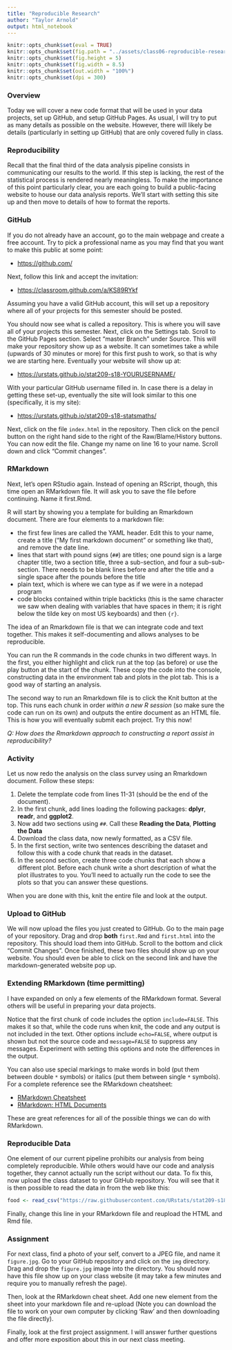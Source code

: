 ```yaml
---
title: "Reproducible Research"
author: "Taylor Arnold"
output: html_notebook
---
```


```r
knitr::opts_chunk$set(eval = TRUE)
knitr::opts_chunk$set(fig.path = "../assets/class06-reproducible-research/")
knitr::opts_chunk$set(fig.height = 5)
knitr::opts_chunk$set(fig.width = 8.5)
knitr::opts_chunk$set(out.width = "100%")
knitr::opts_chunk$set(dpi = 300)
```

### Overview

Today we will cover a new code format that will be used in your data projects,
set up GitHub, and setup GitHub Pages. As usual, I will
try to put as many details as possible on the website. However, there
will likely be details (particularly in setting up GitHub) that are only
covered fully in class.

### Reproducibility

Recall that the final third of the data analysis pipeline consists in
communicating our results to the world. If this step is lacking, the rest of
the statistical process is rendered nearly meaningless. To make the importance
of this point particularly clear, you are each going to build a public-facing
website to house our data analysis reports. We'll start with setting this site
up and then move to details of how to format the reports.

### GitHub

If you do not already have an account, go to the main webpage and create a
free account. Try to pick a professional name as you may find that you want
to make this public at some point:

- [https://github.com/](https://github.com/)

Next, follow this link and accept the invitation:

- [https://classroom.github.com/a/KS89RYkf](https://classroom.github.com/a/KS89RYkf)

Assuming you have a valid GitHub account, this will set up a repository where
all of your projects for this semester should be posted.

You should now see what is called a repository. This is where you will save
all of your projects this semester. Next, click on the Settings tab. Scroll to
the GitHub Pages section. Select "master Branch" under Source. This will make
your repository show up as a website. It can sometimes take a while (upwards
of 30 minutes or more) for this first push to work, so that is why we are
starting here. Eventually your website will show up at:

- [https://urstats.github.io/stat209-s18-YOURUSERNAME/](https://urstats.github.io/stat209-s18-YOURUSERNAME)

With your particular GitHub username filled in. In case there is a delay in
getting these set-up, eventually the site will look similar to this one
(specifically, it is my site):

- [https://urstats.github.io/stat209-s18-statsmaths/](https://urstats.github.io/stat209-s18-statsmaths/)

Next, click on the file `index.html` in the repository. Then click on the
pencil button on the right hand side to the right of the Raw/Blame/History
buttons. You can now edit the file. Change my name on line 16 to your name.
Scroll down and click "Commit changes".

### RMarkdown

Next, let's open RStudio again. Instead of opening an RScript, though, this
time open an RMarkdown file. It will ask you to save the file before
continuing. Name it first.Rmd.

R will start by showing you a template for building an Rmarkdown document.
There are four elements to a markdown file:

- the first few lines are called the YAML header. Edit this to your name,
create a title ("My first markdown document" or something like that), and remove
the date line.
- lines that start with pound signs (`##`) are titles; one pound sign is a
large chapter title, two a section title, three a sub-section, and four a
sub-sub-section. There needs to be blank lines before and after the title and
a single space after the pounds before the title
- plain text, which is where we can type as if we were in a notepad program
- code blocks contained within triple backticks (this is the same character we
saw when dealing with variables that have spaces in them; it is right below
the tilde key on most US keyboards) and then `{r}`.

The idea of an Rmarkdown file is that we can integrate code and text together.
This makes it self-documenting and allows analyses to be reproducible.

You can run the R commands in the code chunks in two different ways. In the
first, you either highlight and click run at the top (as before) or
use the play  button at the start of the chunk. These copy the code into the
console, constructing data in the environment tab and plots in the plot tab.
This is a good way of starting an analysis.

The second way to run an Rmarkdown file is to click the Knit button at the
top. This runs each chunk in order *within a new R session* (so make sure
the code can run on its own) and outputs the entire document as an HTML file.
This is how you will eventually submit each project. Try this now!

*Q: How does the Rmarkdown approach to constructing a report assist in
reproducibility?*

### Activity

Let us now redo the analysis on the class survey using an Rmarkdown
document. Follow these steps:

1. Delete the template code from lines 11-31 (should be the end of the
document).
2. In the first chunk, add lines loading the following packages: **dplyr**,
**readr**, and **ggplot2**.
3. Now add two sections using `##`. Call these **Reading the Data**,
**Plotting the Data**
4. Download the class data, now newly formatted, as a CSV file.
5. In the first section, write two sentences describing the dataset and follow
this with a code chunk that reads in the dataset.
6. In the second section, create three code chunks that each show a different
plot. Before each chunk write a short description of what the plot illustrates
to you. You'll need to actually run the code to see the plots so that you can
answer these questions.

When you are done with this, knit the entire file and look at the output.

### Upload to GitHub

We will now upload the files you just created to GitHub. Go to
the main page of your repository. Drag and drop **both** `first.Rmd` and
`first.html` into the repository. This should load them into GitHub. Scroll to
the bottom and click "Commit Changes". Once finished, these two files should
show up on your website. You should even be able to click on the second link
and have the markdown-generated website pop up.

### Extending RMarkdown (time permitting)

I have expanded on only a few elements of the RMarkdown format. Several others
will be useful in preparing your data projects.

Notice that the first chunk of code includes the option `include=FALSE`. This
makes it so that, while the code runs when knit, the code and any output is
not included in the text. Other options include `echo=FALSE`, where output is
shown but not the source code and `message=FALSE` to suppress any messages.
Experiment with setting this options and note the differences in the output.

You can also use special markings to make words in bold (put them between
double `*` symbols) or italics (put them between single `*` symbols). For a
complete reference see the RMarkdown cheatsheet:

- [RMarkdown Cheatsheet](https://www.rstudio.com/wp-content/uploads/2015/02/rmarkdown-cheatsheet.pdf)
- [RMarkdown: HTML Documents](http://rmarkdown.rstudio.com/html_document_format.html)

These are great references for all of the possible things we can do with
RMarkdown.

### Reproducible Data

One element of our current pipeline prohibits our analysis from being
completely reproducible. While others would have our code and analysis
together, they cannot actually run the script without our data. To fix
this, now upload the class dataset to your GitHub repository. You will see
that it is then possible to read the data in from the web like this:

```r
food <- read_csv("https://raw.githubusercontent.com/URstats/stat209-s18-USERNAME/master/DATANAME.csv")
```

Finally, change this line in your RMarkdown file and reupload the HTML and
Rmd file.

### Assignment

For next class, find a photo of your self, convert to a JPEG file, and name it
`figure.jpg`. Go to your GitHub repository and click on the `img` directory.
Drag and drop the `figure.jpg` image into the directory. You should now have
this file show up on your class website (it may take a few minutes and require
you to manually refresh the page).

Then, look at the RMarkdown cheat sheet. Add one new element from the sheet
into your markdown file and re-upload (Note you can download the file to work
on your own computer by clicking 'Raw' and then downloading the file
directly).

Finally, look at the first project assignment. I will answer further questions
and offer more exposition about this in our next class meeting.


